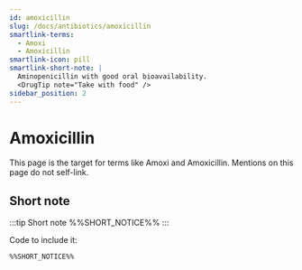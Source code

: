 ```yaml
---
id: amoxicillin
slug: /docs/antibiotics/amoxicillin
smartlink-terms:
  - Amoxi
  - Amoxicillin
smartlink-icon: pill
smartlink-short-note: |
  Aminopenicillin with good oral bioavailability.
  <DrugTip note="Take with food" />
sidebar_position: 2
---
```


# Amoxicillin

This page is the target for terms like Amoxi and Amoxicillin.
Mentions on this page do not self-link.

## Short note

:::tip Short note
%%SHORT_NOTICE%%
:::

Code to include it:

```md
%%SHORT_NOTICE%%
```
